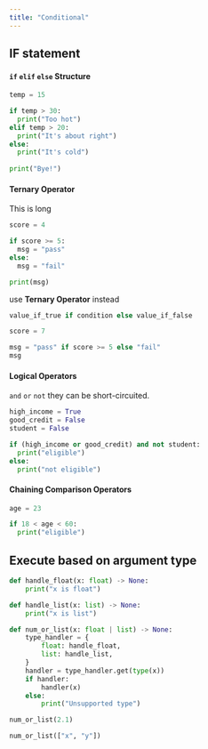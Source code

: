 ```yaml
---
title: "Conditional"
---
```


<!-- ```{r setup, include=FALSE}
library(here)
here::i_am("basic/cond.qmd")
source(here("_common.R"))
``` -->

## IF statement

#### `if` `elif` `else` Structure

```python
temp = 15

if temp > 30:
  print("Too hot")
elif temp > 20:
  print("It's about right")
else:
  print("It's cold")
  
print("Bye!")
```

#### Ternary Operator

This is long

```python
score = 4

if score >= 5:
  msg = "pass"
else:
  msg = "fail"

print(msg)
```


use **Ternary Operator** instead

```python
value_if_true if condition else value_if_false
```


```python
score = 7

msg = "pass" if score >= 5 else "fail"
msg
```

#### Logical Operators

`and` `or` `not` they can be short-circuited.

```python
high_income = True
good_credit = False
student = False

if (high_income or good_credit) and not student:
  print("eligible")
else:
  print("not eligible")
```

#### Chaining Comparison Operators


```python
age = 23

if 18 < age < 60:
  print("eligible")
```



## Execute based on argument type

```python
def handle_float(x: float) -> None:
    print("x is float")

def handle_list(x: list) -> None:
    print("x is list")

def num_or_list(x: float | list) -> None:
    type_handler = {
        float: handle_float,
        list: handle_list,
    }
    handler = type_handler.get(type(x))
    if handler:
        handler(x)
    else:
        print("Unsupported type")

```


```python
num_or_list(2.1)
```


```python
num_or_list(["x", "y"])
```